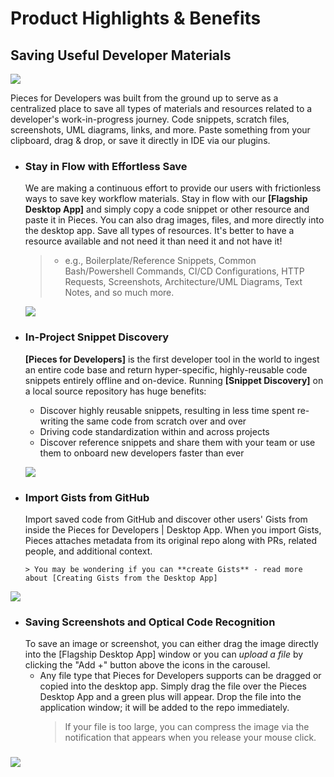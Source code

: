 # Product Highlights & Benefits

## Saving Useful Developer Materials
![](https://storage.googleapis.com/pieces_static_resources/vs_code_marketplace/GIFs/MATERIAL_TYPES)

Pieces for Developers was built from the ground up to serve as a centralized place to save all types of materials and resources related to a developer's work-in-progress journey.
Code snippets, scratch files,  screenshots, UML diagrams, links, and more. Paste something from your clipboard, drag & drop, or save it directly in IDE via our plugins.

- ### Stay in Flow with Effortless Save
  We are making a continuous effort to provide our users with frictionless ways to save key workflow materials. Stay in flow with our **[Flagship Desktop App]** and simply copy a code snippet or other resource and paste it in Pieces. You can also drag images, files, and more directly into the desktop app. Save all types of resources. It's better to have a resource available and not need it than need it and not have it!
  > - e.g., Boilerplate/Reference Snippets, Common Bash/Powershell Commands, CI/CD Configurations, HTTP Requests, Screenshots, Architecture/UML Diagrams, Text Notes, and so much more.


  ![](https://storage.googleapis.com/pieces_static_resources/pfd_wiki/DROP_A_FILE.gif)


- ### In-Project Snippet Discovery
  **[Pieces for Developers]** is the first developer tool in the world to ingest an entire code base and return hyper-specific, highly-reusable code snippets entirely offline and on-device.
  Running **[Snippet Discovery]** on a local source repository has huge benefits:
    - Discover highly reusable snippets, resulting in less time spent re-writing the same code from scratch over and over
    - Driving code standardization within and across projects
    - Discover reference snippets and share them with your team or use them to onboard new developers faster than ever


  ![](https://storage.googleapis.com/pieces_static_resources/vs_code_marketplace/GIFs/SNIPPET_DISCOVERY_VS_CODE_MIN)


- ### Import Gists from GitHub
  Import saved code from GitHub and discover other users' Gists from inside the Pieces for Developers | Desktop App. When you import Gists, Pieces attaches metadata from its original repo along with PRs, related people, and additional context.

      > You may be wondering if you can **create Gists** - read more about [Creating Gists from the Desktop App]


![](https://storage.googleapis.com/pieces_static_resources/pfd_wiki/IMPORT_GIST.gif)


- ### Saving Screenshots and Optical Code Recognition
  To save an image or screenshot, you can either drag the image directly into the [Flagship Desktop App] window or you can _upload a file_ by clicking the "Add +" button above the icons in the carousel.
    - Any file type that Pieces for Developers supports can be dragged or copied into the desktop app. Simply drag the file over the Pieces Desktop App and a green plus will appear. Drop the file into the application window; it will be added to the repo immediately.
      > If your file is too large, you can compress the image via the notification that appears when you release your mouse click.


### ![](https://storage.googleapis.com/pieces_static_resources/pfd_wiki/DROP_A_FILE.gif)
